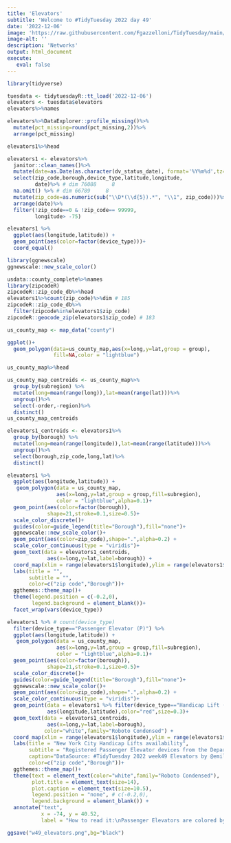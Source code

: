 ```yaml
---
title: 'Elevators'
subtitle: 'Welcome to #TidyTuesday 2022 day 49'
date: '2022-12-06'
image: 'https://raw.githubusercontent.com/Fgazzelloni/TidyTuesday/main/data/2022/w49_elevators/w49_elevators.png'
image-alt: ''
description: 'Networks'
output: html_document
execute: 
   eval: false
---
```






```r
library(tidyverse)
```

```r
tuesdata <- tidytuesdayR::tt_load('2022-12-06')
elevators <- tuesdata$elevators
elevators%>%names
```

```r
elevators%>%DataExplorer::profile_missing()%>%
  mutate(pct_missing=round(pct_missing,2))%>%
  arrange(pct_missing)
```


```r
elevators1%>%head
```



```r
elevators1 <- elevators%>%
  janitor::clean_names()%>%
  mutate(date=as.Date(as.character(dv_status_date), format='%Y%m%d',tz="UTC")) %>%
  select(zip_code,borough,device_type,latitude,longitude,
         date)%>% # dim 76088     8
  na.omit() %>% # dim 66789     8
  mutate(zip_code=as.numeric(sub("\\D*(\\d{5}).*", "\\1", zip_code)))%>%
  arrange(date)%>%
  filter(!zip_code==0 & !zip_code== 99999,
         longitude> -75)
```

```r
elevators1 %>%
  ggplot(aes(longitude,latitude)) +
  geom_point(aes(color=factor(device_type)))+
  coord_equal()
```

```r
library(ggnewscale)
ggnewscale::new_scale_color()
```

```r
usdata::county_complete%>%names
library(zipcodeR)
zipcodeR::zip_code_db%>%head
elevators1%>%count(zip_code)%>%dim # 185
zipcodeR::zip_code_db%>%
  filter(zipcode%in%elevators1$zip_code)
zipcodeR::geocode_zip(elevators1$zip_code) # 183
```
```r
us_county_map <- map_data("county")

ggplot()+
  geom_polygon(data=us_county_map,aes(x=long,y=lat,group = group),
               fill=NA,color = "lightblue")
```
```r
us_county_map%>%head
```
```r
us_county_map_centroids <- us_county_map%>%
  group_by(subregion) %>%
  mutate(long=mean(range(long)),lat=mean(range(lat)))%>%
  ungroup()%>%
  select(-order,-region)%>%
  distinct()
us_county_map_centroids
```
```r
elevators1_centroids <- elevators1%>%
  group_by(borough) %>%
  mutate(long=mean(range(longitude)),lat=mean(range(latitude)))%>%
  ungroup()%>%
  select(borough,zip_code,long,lat)%>%
  distinct()
```



```r
elevators1 %>%
  ggplot(aes(longitude,latitude)) +
   geom_polygon(data = us_county_map,
                aes(x=long,y=lat,group = group,fill=subregion),
                color = "lightblue",alpha=0.1)+
  geom_point(aes(color=factor(borough)),
             shape=21,stroke=0.1,size=0.5)+
  scale_color_discrete()+
  guides(color=guide_legend(title="Borough"),fill="none")+
  ggnewscale::new_scale_color()+
  geom_point(aes(color=zip_code),shape=".",alpha=0.2) +
  scale_color_continuous(type = "viridis")+
  geom_text(data = elevators1_centroids,
             aes(x=long,y=lat,label=borough)) +
  coord_map(xlim = range(elevators1$longitude),ylim = range(elevators1$latitude))+
  labs(title = "",
       subtitle = "",
       color=c("zip code","Borough"))+
  ggthemes::theme_map()+
  theme(legend.position = c(-0.2,0),
        legend.background = element_blank())+
  facet_wrap(vars(device_type))
```



```r
elevators1 %>% # count(device_type)
  filter(device_type=="Passenger Elevator (P)") %>%
  ggplot(aes(longitude,latitude)) +
   geom_polygon(data = us_county_map,
                aes(x=long,y=lat,group = group,fill=subregion),
                color = "lightblue",alpha=0.1)+
  geom_point(aes(color=factor(borough)),
             shape=21,stroke=0.1,size=0.5)+
  scale_color_discrete()+
  guides(color=guide_legend(title="Borough"),fill="none")+
  ggnewscale::new_scale_color()+
  geom_point(aes(color=zip_code),shape=".",alpha=0.2) +
  scale_color_continuous(type = "viridis")+
  geom_point(data = elevators1 %>% filter(device_type=="Handicap Lift (H)"),
             aes(longitude,latitude),color="red",size=0.3)+
  geom_text(data = elevators1_centroids,
             aes(x=long,y=lat,label=borough),
            color="white",family="Roboto Condensed") +
  coord_map(xlim = range(elevators1$longitude),ylim = range(elevators1$latitude))+
  labs(title = "New York City Handicap Lifts availability",
       subtitle = "Registered Passenger Elevator devices from the Department of Buildings 2015",
       caption="DataSource: #TidyTuesday 2022 week49 Elevators by @emilhvitfeldt | Graphics: Federica Gazzelloni",
       color=c("zip code","Borough"))+
  ggthemes::theme_map()+
  theme(text = element_text(color="white",family="Roboto Condensed"),
        plot.title = element_text(size=14),
        plot.caption = element_text(size=10.5),
        legend.position = "none", # c(-0.2,0),
        legend.background = element_blank()) +
  annotate("text", 
           x = -74, y = 40.52, 
           label = "How to read it:\nPassenger Elevators are colored by borough and zip code,\nwhile red dots indicate the presence of Handicap Lifts",color="white",size=3,family="Roboto Condensed")
```


```r
ggsave("w49_elevators.png",bg="black")
```


